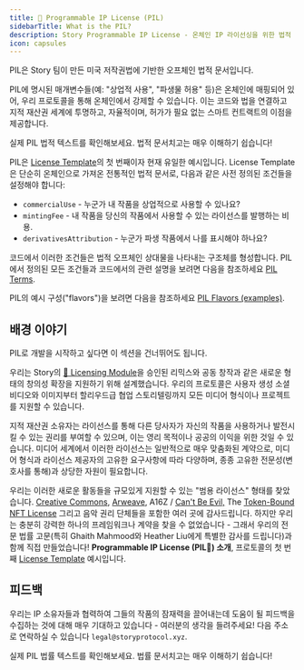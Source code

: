 ```yaml
---
title: 💊 Programmable IP License (PIL)
sidebarTitle: What is the PIL?
description: Story Programmable IP License - 온체인 IP 라이선싱을 위한 법적 프레임워크
icon: capsules
---
```


PIL은 Story 팀이 만든 미국 저작권법에 기반한 오프체인 법적 문서입니다.

PIL에 명시된 매개변수들(예: "상업적 사용", "파생물 허용" 등)은 온체인에 매핑되어 있어, 우리 프로토콜을 통해 온체인에서 강제할 수 있습니다. 이는 코드와 법을 연결하고 지적 재산권 세계에 투명하고, 자율적이며, 허가가 필요 없는 스마트 컨트랙트의 이점을 제공합니다.

<CardGroup cols={1}>
  <Card title="PIL Legal Text" href="https://github.com/piplabs/pil-document/blob/main/Story%20Foundation%20-%20Programmable%20IP%20License%20(1.31.25).pdf" icon="scroll" color="#ccb092">
    실제 PIL 법적 텍스트를 확인해보세요. 법적 문서치고는 매우 이해하기 쉽습니다!
  </Card>
</CardGroup>

PIL은 [License Template](/concepts/licensing-module/license-template)의 첫 번째이자 현재 유일한 예시입니다. License Template은 단순히 온체인으로 가져온 전통적인 법적 문서로, 다음과 같은 사전 정의된 조건들을 설정해야 합니다:

* `commercialUse` - 누군가 내 작품을 상업적으로 사용할 수 있나요?
* `mintingFee` - 내 작품을 당신의 작품에서 사용할 수 있는 라이선스를 발행하는 비용.
* `derivativesAttribution` - 누군가 파생 작품에서 나를 표시해야 하나요?

코드에서 이러한 조건들은 법적 오프체인 상대물을 나타내는 구조체를 형성합니다. PIL에서 정의된 모든 조건들과 코드에서의 관련 설명을 보려면 다음을 참조하세요 [PIL Terms](/concepts/programmable-ip-license/pil-terms).

PIL의 예시 구성("flavors")을 보려면 다음을 참조하세요 [PIL Flavors (examples)](/concepts/programmable-ip-license/pil-flavors).

## 배경 이야기

<Note>
  PIL로 개발을 시작하고 싶다면 이 섹션을 건너뛰어도 됩니다.
</Note>

우리는 Story의 [📜 Licensing Module](/concepts/licensing-module/overview)을 승인된 리믹스와 공동 창작과 같은 새로운 형태의 창의성 확장을 지원하기 위해 설계했습니다. 우리의 프로토콜은 사용자 생성 소셜 비디오와 이미지부터 할리우드급 협업 스토리텔링까지 모든 미디어 형식이나 프로젝트를 지원할 수 있습니다.

지적 재산권 소유자는 라이선스를 통해 다른 당사자가 자신의 작품을 사용하거나 발전시킬 수 있는 권리를 부여할 수 있으며, 이는 영리 목적이나 공공의 이익을 위한 것일 수 있습니다. 미디어 세계에서 이러한 라이선스는 일반적으로 매우 맞춤화된 계약으로, 미디어 형식과 라이선스 제공자의 고유한 요구사항에 따라 다양하며, 종종 고유한 전문성(변호사를 통해)과 상당한 자원이 필요합니다.

우리는 이러한 새로운 활동들을 규모있게 지원할 수 있는 "범용 라이선스" 형태를 찾았습니다. [Creative Commons](https://creativecommons.org/mission/), [Arweave](https://mirror.xyz/0x64eA438bd2784F2C52a9095Ec0F6158f847182d9/AjNBmiD4A4Sw-ouV9YtCO6RCq0uXXcGwVJMB5cdfbhE), A16Z / [Can't Be Evil,](https://a16zcrypto.com/posts/article/introducing-nft-licenses/) The [Token-Bound NFT License](https://james.grimmelmann.net/files/articles/token-bound-nft-license.pdf) 그리고 음악 권리 단체들을 포함한 여러 곳에 감사드립니다. 하지만 우리는 충분히 강력한 하나의 프레임워크나 계약을 찾을 수 없었습니다 - 그래서 우리의 전문 법률 고문(특히 Ghaith Mahmood와 Heather Liu에게 특별한 감사를 드립니다)과 함께 직접 만들었습니다! **Programmable IP License (PIL:pill:) 소개**, 프로토콜의 첫 번째 [License Template](/concepts/licensing-module/license-template) 예시입니다.

## 피드백

우리는 IP 소유자들과 협력하여 그들의 작품의 잠재력을 끌어내는데 도움이 될 피드백을 수집하는 것에 대해 매우 기대하고 있습니다 - 여러분의 생각을 들려주세요! 다음 주소로 연락하실 수 있습니다 `legal@storyprotocol.xyz`.

<CardGroup cols={1}>
  <Card title="PIL Legal Text" href="https://github.com/piplabs/pil-document/blob/main/Story%20Foundation%20-%20Programmable%20IP%20License%20(1.31.25).pdf" icon="scroll" color="#ccb092">
    실제 PIL 법률 텍스트를 확인해보세요. 법률 문서치고는 매우 이해하기 쉽습니다!
  </Card>
</CardGroup>
